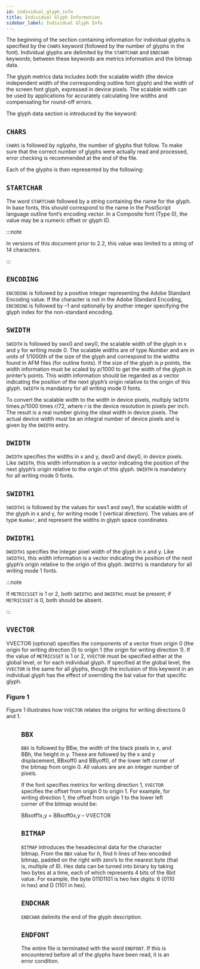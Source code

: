 ```yaml
---
id: individual_glyph_info
title: Individual Glyph Information
sidebar_label: Individual Glyph Info
---
```



The beginning of the section containing information for individual glyphs is specified by the `CHARS` keyword (followed by the number of glyphs in the font). Individual glyphs are delimited by the  `STARTCHAR` and `ENDCHAR` keywords; between these keywords are metrics information and the bitmap data.

The glyph metrics data includes both the scalable width (the device independent width of the corresponding outline font glyph) and the width of the screen font glyph, expressed in device pixels. The scalable width can be used by applications for accurately calculating line widths and compensating for round-off errors.

The glyph data section is introduced by the keyword:

## `CHARS`

<Keyword keyword="CHARS" value="nglyphs" />

`CHARS` is followed by *nglyphs*, the number of glyphs that follow. To make sure that the correct number of glyphs were actually read and processed, error checking is recommended at the end of the file.

Each of the glyphs is then represented by the following:

## `STARTCHAR`

<Keyword keyword="STARTCHAR" value="string" />

The word `STARTCHAR` followed by a string containing the name for the glyph. In base fonts, this should correspond to the name in the PostScript language outline font’s encoding vector. In a Composite font (Type 0), the value may be a numeric offset or glyph ID.

:::note

In versions of this document prior to 2.2, this value was limited to a string of 14 characters.

:::

## `ENCODING`

<Keyword keyword="ENCODING" value="integer (integer)" />

`ENCODING` is followed by a positive integer representing the Adobe Standard Encoding value. If the character is not in the Adobe Standard Encoding, `ENCODING` is followed by –1 and optionally by another integer specifying the glyph index for the non-standard encoding.

## `SWIDTH`

<Keyword keyword="SWIDTH" value="swx0 swy0" />

`SWIDTH` is followed by swx0 and swy0, the scalable width of the glyph in x and y for writing mode 0. The scalable widths are of type *Number* and are in units of 1/1000th of the size of the glyph and correspond to the widths found in AFM files (for outline fonts). If the size of the glyph is *p* points, the width information must be scaled by *p*/1000 to get the width of the glyph in printer’s points. This width information should be regarded as a vector indicating the position of the next glyph’s origin relative to the origin of this glyph. `SWIDTH` is mandatory for all writing mode 0 fonts.

To convert the scalable width to the width in device pixels, multiply `SWIDTH` times *p*/1000 times *r*/72, where *r* is the device resolution in pixels per inch. The result is a real number giving the ideal width in device pixels. The actual device width must be an integral number of device pixels and is given by the `DWIDTH` entry.

## `DWIDTH`

<Keyword keyword="DWIDTH" value="dwx0 dwy0" />

`DWIDTH` specifies the widths in x and y, dwx0 and dwy0, in device pixels. Like `SWIDTH`, this width information is a vector indicating the position of the next glyph’s origin relative to the origin of this glyph. `DWIDTH` is mandatory for all writing mode 0 fonts.

## `SWIDTH1`

<Keyword keyword="SWIDTH1" value="swx1 swy1" />

`SWIDTH1` is followed by the values for swx1 and swy1, the scalable width of the glyph in x and y, for writing mode 1 (vertical direction). The values are of type `Number`, and represent the widths in glyph space coordinates.

## `DWIDTH1`

<Keyword keyword="DWIDTH1" value="dwx1 dwy1" />

`DWIDTH1` specifies the integer pixel width of the glyph in x and y. Like `SWIDTH1`, this width information is a vector indicating the position of the next glyph’s origin relative to the origin of this glyph. `DWIDTH1` is mandatory for all writing mode 1 fonts.

:::note

If `METRICSSET` is 1 or 2, both `SWIDTH1` and `DWIDTH1` must be present; if `METRICSSET` is 0, both should be absent.

:::

## `VVECTOR`

<Keyword keyword="VVECTOR" value="xoff yoff" />

VVECTOR (optional) specifies the components of a vector from origin 0 (the origin for writing direction 0) to origin 1 (the origin for writing direction 1). If the value of `METRICSSET` is 1 or 2, `VVECTOR` must be specified either at the global level, or for each individual glyph. If specified at the global level, the `VVECTOR` is the same for all glyphs, though the inclusion of this keyword in an individual glyph has the effect of overriding the bal value for that specific glyph.

### Figure 1

Figure 1 illustrates how `VVECTOR` relates the origins for writing directions 0 and 1.

<Figure
  src="bdf_spec/img/1.png"
  caption="Relationship between metrics for writing direction 0 and 1"
  figure_number={1}
  width={700}
  position="center"
  baseUrl={true}
/>

## `BBX`

<Keyword keyword="BBX" value="BBw BBh BBxoff0x BByoff0y" />

`BBX` is followed by BBw, the width of the black pixels in x, and BBh, the height in y. These are followed by the x and y displacement, BBxoff0 and BByoff0, of the lower left corner of the bitmap from origin 0. All values are are an integer number of pixels.

If the font specifies metrics for writing direction 1, `VVECTOR` specifies the offset from origin 0 to origin 1. For example, for writing direction 1, the offset from origin 1 to the lower left corner of the bitmap would be:

<p style={{'textIndent': '2em'}}>
BBxoff1x,y = BBxoff0x,y – VVECTOR
</p>

## `BITMAP`

<Keyword keyword="BITMAP" value="<hex data>" />

`BITMAP` introduces the hexadecimal data for the character bitmap. From the `BBX` value for *h*, find *h* lines of hex-encoded bitmap, padded on the right with zero’s to the nearest byte (that is, multiple of 8). Hex data can be turned into binary by taking two bytes at a time, each of which represents 4 bits of the 8bit value. For example, the byte 01101101 is two hex digits: 6 (0110 in hex) and D (1101 in hex).

## `ENDCHAR`

<Keyword keyword="ENDCHAR" />

`ENDCHAR` delimits the end of the glyph description.

## `ENDFONT`

<Keyword keyword="ENDFONT" />

The entire file is terminated with the word `ENDFONT`. If this is encountered before all of the glyphs have been read, it is an error condition.
